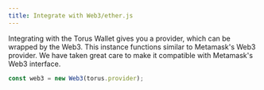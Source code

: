 ```yaml
---
title: Integrate with Web3/ether.js
---
```


Integrating with the Torus Wallet gives you a provider, which can be wrapped by
the Web3. This instance functions similar to Metamask's Web3 provider. We have
taken great care to make it compatible with Metamask's Web3 interface.

```js
const web3 = new Web3(torus.provider);
```
